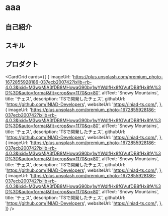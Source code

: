 # aaa

## 自己紹介

## スキル

## プロダクト


<CardGrid
  cards={[
    {
      imageUrl:
        'https://plus.unsplash.com/premium_photo-1672855928186-037ecb200742?ixlib=rb-4.0.3&ixid=M3wxMjA3fDB8MHxwaG90by1wYWdlfHx8fGVufDB8fHx8fA%3D%3D&auto=format&fit=crop&w=1170&q=80',
      altText: 'Snowy Mountains',
      title: 'チェス',
      description: 'TSで開発したチェス',
      githubUrl: 'https://github.com/INIAD-Developers',
      websiteUrl: 'https://iniad-ts.com/',
    },
    {
      imageUrl:
        'https://plus.unsplash.com/premium_photo-1672855928186-037ecb200742?ixlib=rb-4.0.3&ixid=M3wxMjA3fDB8MHxwaG90by1wYWdlfHx8fGVufDB8fHx8fA%3D%3D&auto=format&fit=crop&w=1170&q=80',
      altText: 'Snowy Mountains',
      title: 'チェス',
      description: 'TSで開発したチェス',
      githubUrl: 'https://github.com/INIAD-Developers',
      websiteUrl: 'https://iniad-ts.com/',
    },
    {
      imageUrl:
        'https://plus.unsplash.com/premium_photo-1672855928186-037ecb200742?ixlib=rb-4.0.3&ixid=M3wxMjA3fDB8MHxwaG90by1wYWdlfHx8fGVufDB8fHx8fA%3D%3D&auto=format&fit=crop&w=1170&q=80',
      altText: 'Snowy Mountains',
      title: 'チェス',
      description: 'TSで開発したチェス',
      githubUrl: 'https://github.com/INIAD-Developers',
      websiteUrl: 'https://iniad-ts.com/',
    },
    {
      imageUrl:
        'https://plus.unsplash.com/premium_photo-1672855928186-037ecb200742?ixlib=rb-4.0.3&ixid=M3wxMjA3fDB8MHxwaG90by1wYWdlfHx8fGVufDB8fHx8fA%3D%3D&auto=format&fit=crop&w=1170&q=80',
      altText: 'Snowy Mountains',
      title: 'チェス',
      description: 'TSで開発したチェス',
      githubUrl: 'https://github.com/INIAD-Developers',
      websiteUrl: 'https://iniad-ts.com/',
    },
  ]}
/>

